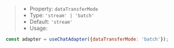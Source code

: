 > * Property: `dataTransferMode`
> * Type: `'stream' | 'batch'`
> * Default: `'stream'`
> * Usage:

```js
const adapter = useChatAdapter({dataTransferMode: 'batch'});
```
